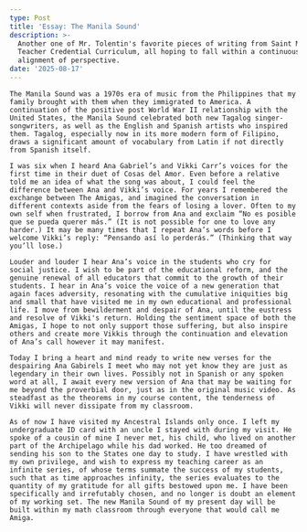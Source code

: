 ```yaml
---
type: Post
title: 'Essay: The Manila Sound'
description: >-
  Another one of Mr. Tolentin's favorite pieces of writing from Saint Mary's
  Teacher Credential Curriculum, all hoping to fall within a continuous
  alignment of perspective.
date: '2025-08-17'
---
```



	The Manila Sound was a 1970s era of music from the Philippines that my family brought with them when they immigrated to America. A continuation of the positive post World War II relationship with the United States, the Manila Sound celebrated both new Tagalog singer-songwriters, as well as the English and Spanish artists who inspired them. Tagalog, especially now in its more modern form of Filipino, draws a significant amount of vocabulary from Latin if not directly from Spanish itself.

	I was six when I heard Ana Gabriel’s and Vikki Carr’s voices for the first time in their duet of Cosas del Amor. Even before a relative told me an idea of what the song was about, I could feel the difference between Ana and Vikki’s voice. For years I remembered the exchange between The Amigas, and imagined the conversation in different contexts aside from the fears of losing a lover. Often to my own self when frustrated, I borrow from Ana and exclaim “No es posible que se pueda querer más.” (It is not possible for one to love any harder.) It may be many times that I repeat Ana’s words before I welcome Vikki’s reply: “Pensando así lo perderás.” (Thinking that way you’ll lose.)

	Louder and louder I hear Ana’s voice in the students who cry for social justice. I wish to be part of the educational reform, and the genuine renewal of all educators that commit to the growth of their students. I hear in Ana’s voice the voice of a new generation that again faces adversity, resonating with the cumulative iniquities big and small that have visited me in my own educational and professional life. I move from bewilderment and despair of Ana, until the eustress and resolve of Vikki's return. Holding the sentiment space of both the Amigas, I hope to not only support those suffering, but also inspire others and create more Vikkis through the continuation and elevation of Ana’s call however it may manifest.

	Today I bring a heart and mind ready to write new verses for the despairing Ana Gabirels I meet who may not yet know they are just as legendary in their own lives. Possibly not in Spanish or any spoken word at all, I await every new version of Ana that may be waiting for me beyond the proverbial door, just as in the original music video. As steadfast as the theorems in my course content, the tenderness of Vikki will never dissipate from my classroom.

	As of now I have visited my Ancestral Islands only once. I left my undergraduate ID card with an uncle I stayed with during my visit. He spoke of a cousin of mine I never met, his child, who lived on another part of the Archipelago while his dad worked. He too dreamed of sending his son to the States one day to study. I have wrestled with my own privilege, and wish to express my teaching career as an infinite series, of whose terms summate the success of my students, such that as time approaches infinity, the series evaluates to the quantity of my gratitude for all gifts bestowed upon me. I have been specifically and irrefutably chosen, and no longer is doubt an element of my working set. The new Manila Sound of my present day will be built within my math classroom through everyone that would call me Amiga.
